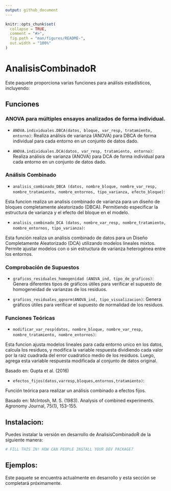 ```yaml
---
output: github_document
---
```


<!-- README.md is generated from README.Rmd. Please edit that file -->

```r
knitr::opts_chunk$set(
  collapse = TRUE,
  comment = "#>",
  fig.path = "man/figures/README-",
  out.width = "100%"
)
```

# AnalisisCombinadoR

<!-- badges: start -->
<!-- badges: end -->

Este paquete proporciona varias funciones para análisis estadísticos, incluyendo:

## Funciones

### ANOVA para múltiples ensayos analizados de forma individual.

- `ANOVA.individuales.DBCA(datos, bloque, var_resp, tratamiento, entorno)`:
Realiza análisis de varianza (ANOVA) para DBCA de forma individual para cada entorno en un conjunto de datos dado.

- `ANOVA.individuales.DCA(datos, var_resp, tratamiento, entorno)`:
Realiza análisis de varianza (ANOVA) para DCA de forma individual para cada entorno en un conjunto de datos dado.

### Análisis Combinado

- `analisis_combinado_DBCA (datos, nombre_bloque, nombre_var_resp, nombre_tratamiento, nombre_entornos, tipo_varianza, efecto_bloque)`:

Esta funcion realiza un analisis combinado de varianza para un diseño de bloques completamente aleatorizado (DBCA).
Permitiendo especificar la estructura de varianza y el efecto del bloque en el modelo.


- `analisis_combinado_DCA (datos, nombre_var_resp, nombre_tratamiento, nombre_entornos, tipo_varianza)`:

Esta función realiza un análisis combinado de datos para un Diseño Completamente Aleatorizado (DCA) utilizando modelos lineales mixtos.
Permite ajustar modelos con o sin estructura de varianza heterogénea entre los entornos.

### Comprobación de Supuestos

- `graficos_residuales_homogenidad (ANOVA_ind, tipo_de_graficos)`:
Genera diferentes tipos de gráficos útiles para verificar el supuesto de homogeneidad de varianzas de los residuos.

- `graficos_residuales_qqnorm(ANOVA_ind, tipo_visualizacion)`:
Genera gráficos útiles para verificar el supuesto de normalidad de los residuos.

### Funciones Teóricas

- `modificar_var_resp(datos, nombre_bloque, nombre_var_resp, nombre_tratamiento, nombre_entornos)`: 

Esta funcion ajusta modelos lineales para cada entorno unico en los datos,
calcula los residuos, y modifica la variable respuesta dividiendo cada valor
por la raiz cuadrada del error cuadratico medio de los residuos.
Luego, agrega esta variable respuesta modificada al conjunto de datos original.

Basado en: Gupta et al. (2016)

- `efectos_fijos(datos,varresp,bloques,entornos,tratamiento)`:

Función teórica para realizar un análisis combinado a efectos fijos.

Basado en: McIntosh, M. S. (1983). Analysis of combined experiments. Agronomy Journal, 75(1), 153-155.

## Instalacion:

Puedes instalar la versión en desarrollo de AnalisisCombinadoR de la siguiente manera:

``` r
# FILL THIS IN! HOW CAN PEOPLE INSTALL YOUR DEV PACKAGE?
```

## Ejemplos:

Este paquete se encuentra actualmente en desarrollo y esta sección se completará próximamente.

